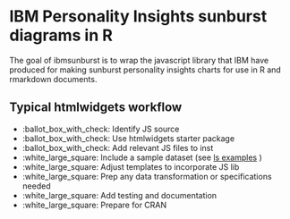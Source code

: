 # IBM Personality Insights sunburst diagrams in R

The goal of ibmsunburst is to wrap the javascript library that IBM have produced for making sunburst personality insights charts for use in R and rmarkdown documents.

## Typical htmlwidgets workflow
- :ballot_box_with_check: Identify JS source
- :ballot_box_with_check: Use htmlwidgets starter package
- :ballot_box_with_check: Add relevant JS files to inst
- :white_large_square: Include a sample dataset (see [ls examples](https://github.com/personality-insights/sunburst-chart/tree/master/docs/profiles) )
- :white_large_square: Adjust templates to incorporate JS lib
- :white_large_square: Prep any data transformation or specifications needed
- :white_large_square: Add testing and documentation
- :white_large_square: Prepare for CRAN
